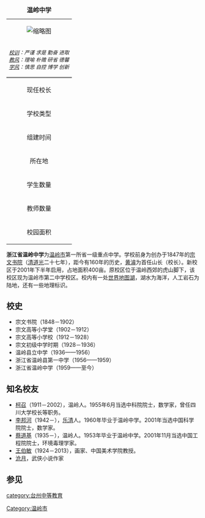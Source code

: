 {{unreferenced|time=2019-01-11T08:46:34+00:00}}
{|border="1" cellpadding="2" cellspacing="0" align="right" width="285px"
|+ '''温岭中学'''
|-----
| bgcolor="#ffffff" align="center" colspan=2 |
[[File:Wenling_middle_school.jpg|缩略图]]
<br/>
|-----
| align="center" colspan=2 style="border-bottom:3px solid gray; font-size: smaller" | ''[[校训|校训]]：严谨 求是 勤奋 进取<br />[[教风|教风]]：理喻 朴赡 研省 德馨<br />[[学风|学风]]：慎思 自控 博学 创新'' 
|-----
| bgcolor="#efefef" | 现任校长 || bgcolor="#dfefff" | 潘云岳
|-----
| bgcolor="#efefef" | 学校类型 || bgcolor="#dfefff" | 公立，高级中学
|-----
| bgcolor="#efefef" | 组建时间 || bgcolor="#dfefff" | 1847年
|-----
| bgcolor="#efefef" | 所在地 || bgcolor="#dfefff" | [[中华人民共和国|中国]][[浙江省|浙江省]][[台州市|台州市]][[温岭市|温岭市]]
|-----
| bgcolor="#efefef" | 学生数量 || bgcolor="#dfefff" | 在校学生4200左右
|-----
| bgcolor="#efefef" | 教师数量 || bgcolor="#dfefff" | 教职工306人
|-----
| bgcolor="#efefef" | 校园面积 || bgcolor="#dfefff" | 400余亩

|}
'''浙江省温岭中学'''为[[温岭市|温岭市]]第一所省一级重点中学。学校前身为创办于1847年的[[宗文书院|宗文书院]]（[[清朝|清]][[道光|道光]]二十七年），距今有160年的历史，[[黄濬_(进士)|黄濬]]为首任山长（校长）。新校区于2001年下半年启用，占地面积400亩。原校区位于温岭西郊的虎山脚下，该校区现为温岭市第二中学校区。校内有一处[[世界地图湖|世界地图湖]]，湖水为海洋，人工岩石为陆地，还有一些地理标识。

== 校史 ==
*宗文书院（1848－1902）
*宗文高等小学堂（1902－1912）
*宗文高等小学校（1912－1928）
*宗文初级中学时期（1928－1936）
*温岭县立中学（1936——1956）
*浙江省温岭县第一中学（1956——1959）
*浙江省温岭中学（1959——至今）

== 知名校友 ==
*[[柯召|柯召]]（1911－2002），温岭人。1955年6月当选中科院院士，数学家，曾任四川大学校长等职务。
*[[李邦河|李邦河]]（1942－），[[乐清|乐清]]人。1960年毕业于温岭中学。2001年当选中国科学院院士，数学家。
*[[蔡道基|蔡道基]]（1935－），温岭人。1953年毕业于温岭中学。2001年11月当选中国工程院院士，环境毒理学家。
*[[王伯敏|王伯敏]]（1924－2013），画家、中国美术学院教授。
*[[沧月|沧月]]，武侠小说作家

== 参见 ==
{{浙江省名校协作体}}
{{DEFAULTSORT:Wenling zhongxue}}
[[Category:温岭市|Category:温岭市]]
[[category:台州中等教育|category:台州中等教育]]